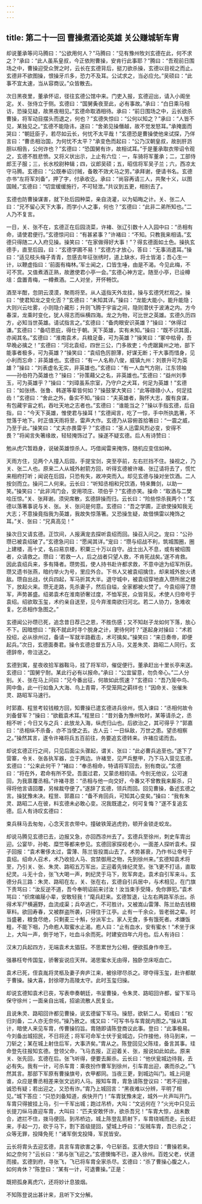 ```yaml
---
---
---
```

title: 第二十一回 曹操煮酒论英雄 关公赚城斩车胄
---

却说董承等问马腾曰：“公欲用何人？”马腾曰：“见有豫州牧刘玄德在此，何不求之？”承曰：“此人虽系皇叔，今正依附曹操，安肯行此事耶？”腾曰：“吾观前日围场之中，曹操迎受众贺之时，云长在玄德背后，挺刀欲杀操，玄德以目视之而止。玄德非不欲图操，恨操牙爪多，恐力不及耳。公试求之，当必应允。”吴硕曰：“此事不宜太速，当从容商议。”众皆散去。

次日黑夜里，董承怀诏，径往玄德公馆中来。门吏入报，玄德迎出，请入小阁坐定。关、张侍立于侧。玄德曰：“国舅夤夜至此，必有事故。”承曰：“白日乘马相访，恐操见疑，故黑夜相见。”玄德命取酒相待。承曰：“前日围场之中，云长欲杀曹操，将军动目摆头而退之，何也？”玄德失惊曰：“公何以知之？”承曰：“人皆不见，某独见之。”玄德不能隐讳，遂曰：“舍弟见操僭越，故不觉发怒耳。”承掩面而哭曰：“朝廷臣子，若尽如云长，何忧不太平哉！”玄德恐是曹操使他来试探，乃佯言曰：“曹丞相治国，为何忧不太平？”承变色而起曰：“公乃汉朝皇叔，故剖肝沥胆以相告，公何诈也？”玄德曰：“恐国舅有诈，故相试耳。”于是董承取衣带诏令观之，玄德不胜悲愤。又将义状出示，上止有六位：一，车骑将军董承；二，工部侍郎王子服；三，长水校尉种辑；四，议郎吴硕；五，昭信将军吴子兰；六，西凉太守马腾。玄德曰：“公既奉诏讨贼，备敢不效犬马之劳。”承拜谢，便请书名。玄德亦书“左将军刘备”，押了字，付承收讫。承曰：“尚容再请三人，共聚十义，以图国贼，”玄德曰：“切宜缓缓施行，不可轻泄。”共议到五更，相别去了。

玄德也防曹操谋害，就下处后园种菜，亲自浇灌，以为韬晦之计。关、张二人曰：“兄不留心天下大事，而学小人之事，何也？”玄德曰：“此非二弟所知也。”二人乃不复言。

一日，关、张不在，玄德正在后园浇菜，许褚、张辽引数十人入园中曰：“丞相有命，请使君便行。”玄德惊问曰：“有甚紧事？”许褚曰：“不知。只教我来相请。”玄德只得随二人入府见操。操笑曰：“在家做得好大事！”？得玄德面如土色。操执玄德手，直至后园，曰：“玄德学圃不易！”玄德方才放心，答曰：“无事消遣耳。”操曰：“适见枝头梅子青青，忽感去年征张绣时，道上缺水，将士皆渴；吾心生一计，以鞭虚指曰：‘前面有梅林。’军士闻之，口皆生唾，由是不渴。今见此梅，不可不赏。又值煮酒正熟，故邀使君小亭一会。”玄德心神方定。随至小亭，已设樽俎：盘置青梅，一樽煮酒。二人对坐，开怀畅饮。

酒至半酣，忽阴云漠漠，聚雨将至。从人遥指天外龙挂，操与玄德凭栏观之。操曰：“使君知龙之变化否？”玄德曰：“未知其详。”操曰：“龙能大能小，能升能隐；大则兴云吐雾，小则隐介藏形；升则飞腾于宇宙之间，隐则潜伏于波涛之内。方今春深，龙乘时变化，犹人得志而纵横四海。龙之为物，可比世之英雄。玄德久历四方，必知当世英雄。请试指言之。”玄德曰：“备肉眼安识英雄？”操曰：“休得过谦。”玄德曰：“备叨恩庇，得仕于朝。天下英雄，实有未知。”操曰：“既不识其面，亦闻其名。”玄德曰：“淮南袁术，兵粮足备，可为英雄？”操笑曰：“冢中枯骨，吾早晚必擒之！”玄德曰：“河北袁绍，四世三公，门多故吏；今虎踞冀州之地，部下能事者极多，可为英雄？“操笑曰：“袁绍色厉胆薄，好谋无断；干大事而惜身，见小利而忘命：非英雄也。玄德曰：“有一人名称八俊，威镇九州：刘景升可为英雄？”操曰：“刘表虚名无实，非英雄也。”玄德曰：“有一人血气方刚，江东领袖——孙伯符乃英雄也？”操曰：“孙策藉父之名，非英雄也。”玄德曰：“益州刘季玉，可为英雄乎？”操曰：“刘璋虽系宗室，乃守户之犬耳，何足为英雄！”玄德曰：“如张绣、张鲁、韩遂等辈皆何如？”操鼓掌大笑曰：“此等碌碌小人，何足挂齿！”玄德曰：“舍此之外，备实不知。”操曰：“夫英雄者，胸怀大志，腹有良谋，有包藏宇宙之机，吞吐天地之志者也。”玄德曰：“谁能当之？”操以手指玄德，后自指，曰：“今天下英雄，惟使君与操耳！”玄德闻言，吃了一惊，手中所执匙箸，不觉落于地下。时正值天雨将至，雷声大作。玄德乃从容俯首拾箸曰：“一震之威，乃至于此。”操笑曰：“丈夫亦畏雷乎？”玄德曰：“圣人迅雷风烈必变，安得不畏？”将闻言失箸缘故，轻轻掩饰过了。操遂不疑玄德。后人有诗赞曰：

勉从虎穴暂趋身，说破英雄惊杀人。巧借闻雷来掩饰，随机应变信如神。

天雨方住，见两个人撞入后园，手提宝剑，突至亭前，左右拦挡不住。操视之，乃关、张二人也。原来二人从城外射箭方回，听得玄德被许褚、张辽请将去了，慌忙来相府打听；闻说在后园，只恐有失，故冲突而入。却见玄德与操对坐饮酒。二人按剑而立。操问二人何来。云长曰：“听知丞相和兄饮酒，特来舞剑，以助一笑。”操笑曰：“此非鸿门会，安用项庄、项伯乎？”玄德亦笑。操命：“取酒与二樊哙压惊。”关、张拜谢。须臾席散，玄德辞操而归。云长曰：“险些惊杀我两个！”玄德以落箸事说与关、张。关、张问是何意。玄德曰：“吾之学圃，正欲使操知我无大志；不意操竟指我为英雄，我故失惊落箸。又恐操生疑，故借惧雷以掩饰之耳。”关、张曰：“兄真高见！”

操次日又请玄德。正饮间，人报满宠去探听袁绍而回。操召入问之。宠曰：“公孙瓒已被袁绍破了。”玄德急问曰：“愿闻其详。”宠曰：“瓒与绍战不利，筑城围圈，圈上建楼，高十丈，名曰易京楼，积粟三十万以自守。战士出入不息，或有被绍围者，众请救之。瓒曰：‘若救一人，后之战者只望人救，不肯死战矣。’遂不肯救。因此袁绍兵来，多有降者。瓒势孤，使人持书赴许都求救，不意中途为绍军所获。瓒又遗书张燕，暗约举火为号，里应外合。下书人又被袁绍擒住，却来城外放火诱敌。瓒自出战，伏兵四起，军马折其大半。退守城中，被袁绍穿地直入瓒所居之楼下，放起火来。瓒无走路，先杀妻子，然后自缢，全家都被火焚了。今袁绍得了瓒军，声势甚盛。绍弟袁术在淮南骄奢过度，不恤军民，众皆背反。术使人归帝号于袁绍。绍欲取玉玺，术约亲自送至，见今弃淮南欲归河北。若二人协力，急难收复。乞丞相作急图之。”

玄德闻公孙瓒已死，追念昔日荐己之恩，不胜伤感；又不知赵子龙如何下落，放心不下。因暗想曰：“我不就此时寻个脱身之计，更待何时？”遂起身对操曰：“术若投绍，必从徐州过，备请一军就半路截击，术可擒矣。”操笑曰：“来日奏帝，即便起兵。”次日，玄德面奏君。操令玄德总督五万人马，又差朱灵、路昭二人同行。玄德辞帝，帝泣送之。

玄德到寓，星夜收拾军器鞍马，挂了将军印，催促便行。董承赶出十里长亭来送。玄德曰：“国舅宁耐。某此行必有以报命。”承曰：“公宜留意，勿负帝心。”二人分别。关、张在马上问曰：“兄今番出征，何故如此慌速？”玄德曰：“吾乃笼中鸟、网中鱼，此一行如鱼入大海、鸟上青霄，不受笼网之羁绊也！”因命关、张催朱灵、路昭军马速行。

时郭嘉、程昱考较钱粮方回，知曹操已遣玄德进兵徐州，慌入谏曰：“丞相何故令刘备督军？”操曰：“欲截袁术耳。”程昱曰：“昔刘备为豫州牧时，某等请杀之，丞相不听；今日又与之兵：此放龙入海，纵虎归山也。后欲治之，其可得乎？”郭嘉曰：“丞相纵不杀备，亦不当使之去。古人云：一日纵敌，万世之患。望丞相察之。”操然其言，遂令许褚将兵五百前往，务要追玄德转来。许褚应诺而去。

却说玄德正行之间，只见后面尘头骤起，谓关、张曰：“此必曹兵追至也。”遂下了营寨，令关、张各执军器，立于两边。许褚至，见严兵整甲，乃下马入营见玄德。玄德曰：“公来此何干？”褚曰：“奉丞相命，特请将军回去，别有商议。”玄德曰：“将在外，君命有所不受。吾面过君，又蒙丞相钧语。今别无他议，公可速回，为我禀覆丞相。”许褚寻思：“丞相与他一向交好，今番又不曾教我来厮杀，只得将他言语回覆，另候裁夺便了。”遂辞了玄德，领兵而回。回见曹操，备述玄德之言。操犹豫未决。程昱、郭嘉曰：“备不肯回兵，可知其心变矣。”操曰：“我有朱灵、路昭二人在彼，料玄德未必敢心变。况我既遣之，何可复悔？”遂不复追玄德。后人有诗叹玄德曰：

束兵秣马去匆匆，心念天言衣带中。撞破铁笼逃虎豹，顿开金锁走蛟龙。

却说马腾见玄德已去，边报又急，亦回西凉州去了。玄德兵至徐州，刺史车胄出迎。公宴毕，孙乾、糜竺等都来参见。玄德回家探视老小，一面差人探听袁术。探子回报：“袁术奢侈太过，雷薄、陈兰皆投嵩山去了。术势甚衰，乃作书让帝号于袁绍。绍命人召术，术乃收拾人马、宫禁御用之物，先到徐州来。”玄德知袁术将至，乃引关、张、朱灵、路昭五万军出，正迎着先锋纪灵至。张飞更不打话，直取纪灵。斗无十合，张飞大喝一声，刺纪灵于马下，败军奔走。袁术自引军来斗。玄德分兵三路：朱灵、路昭在左，关、张在右，玄德自引兵居中，与术相见，在门旗下责骂曰：“汝反逆不道，吾今奉明诏前来讨汝！汝当束手受降，免你罪犯。”袁术骂曰：“织席编屦小辈，安敢轻我！”麾兵赶来。玄德暂退，让左右两路军杀出。杀得术军尸横遍野，血流成渠；兵卒逃亡，不可胜计。又被嵩山雷薄、陈兰劫去钱粮草料。欲回寿春，又被群盗所袭，只得住于江亭。止有一千余众，皆老弱之辈。时当盛暑，粮食尽绝，只剩麦三十斛，分派军士。家人无食，多有饿死者。术嫌饭粗，不能下咽，乃命庖人取蜜水止渴。庖人曰：“止有血水，安有蜜水！”术坐于床上，大叫一声，倒于地下，吐血斗余而死。时建安四年六月也。后人有诗曰：

汉末刀兵起四方，无端袁术太猖狂。不思累世为公相，便欲孤身作帝王。

强暴枉夸传国玺，骄奢妄说应天祥。渴思蜜水无由得，独卧空床呕血亡。

袁术已死，侄袁胤将灵柩及妻子奔庐江来，被徐璆尽杀之。璆夺得玉玺，赴许都献于曹操。操大喜，封徐璆为高陵太守。此时玉玺归操。

却说玄德知袁术已丧，写表申奏朝廷，书呈曹操，令朱灵、路昭回许都，留下军马保守徐州；一面亲自出城，招谕流散人民复业。

且说朱灵、路昭回许都见曹操，说玄德留下军马。操怒，欲斩二人。荀彧曰：“权归刘备，二人亦无奈何。”操乃赦之。彧又曰：“可写书与车胄就内图之。”操从其计，暗使人来见车胄，传曹操钧旨。胄随即请陈登商议此事。登曰：“此事极易。今刘备出城招民，不日将还；将军可命军士伏于瓮城边，只作接他，待马到来，一刀斩之；某在城上射住后军，大事济矣。”胄从之。陈登回见父陈珪，备言其事。珪命登先往报知玄德。登领父命，飞马去报，正迎着关、张，报说如此如此。原来关、张先回，玄德在后。张飞听得，便要去厮杀。云长曰：“他伏瓮城边待我，去必有失。我有一计，可杀车胄：乘夜扮作曹军到徐州，引车胄出迎，袭而杀之。”飞然其言。那部下军原有曹操旗号，衣甲都同。当夜三更，到城边叫门。城上问是谁，众应是曹丞相差来张文远的人马。报知车胄，胄急请陈登议曰：“若不迎接，诚恐有疑；若出迎之，又恐有诈。”胄乃上城回言：“黑夜难以分辨，平明了相见。”城下答应：“只恐刘备知道，疾快开门！”车胄犹豫未定，城外一片声叫开门。车胄只得披挂上马，引一千军出城；跑过吊桥，大叫：“文远何在？”火光中只见云长提刀纵马直迎车胄，大叫曰：“匹夫安敢怀诈，欲杀吾兄！”车胄大惊，战未数合，遮拦不住，拨马便回。到吊桥边，城上陈登乱箭射下，车胄绕城而走。云长赶来，手起一刀，砍于马下，割下首级提回，望城上呼曰：“反贼车胄，吾已杀之；众等无罪，投降免死！”诸军倒戈投降，军民皆安。

云长将胄头去迎玄德，具言车胄欲害之事，今已斩首。玄德大惊曰：“曹操若来。如之奈何？”云长曰：“弟与张飞迎之。”玄德懊悔不已，遂入徐州。百姓父老，伏道而接。玄德到府，寻张飞，飞已将车胄全家杀尽。玄德曰：“杀了曹操心腹之人，如何肯休？”陈登曰：“某有一计，可退曹操。”正是：

既把孤身离虎穴，还将妙计息狼烟。

不知陈登说出甚计来，且听下文分解。